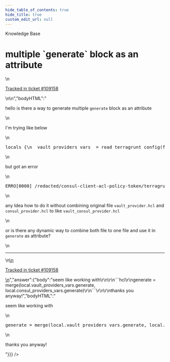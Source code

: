 ```yaml
---
hide_table_of_contents: true
hide_title: true
custom_edit_url: null
---
```



<head>
  <link rel="canonical" href="https://github.com/tnn-tnn-tnn-tnn-tnn-gruntwork-io/knowledge-base/discussions/540" />
</head>

<CenterLayout>
<span className="searchCategory">Knowledge Base</span>
<h1>multiple `generate` block as an attribute</h1>
<GitHub discussion={{"id":"D_kwDOF8slf84AQf2h","number":540,"author":{"login":"kholisrag"},"title":"multiple `generate` block as an attribute","body":"\nhello is there a way to generate multiple `generate` block as an attribute\r\n\r\nI'm trying like below\r\n\r\n```hcl\r\nlocals {\r\n  vault_providers_vars  = read_terragrunt_config(find_in_parent_folders(\"vault_provider.hcl\"))\r\n  consul_providers_vars = read_terragrunt_config(find_in_parent_folders(\"consul_provider.hcl\"))\r\n}\r\n\r\ngenerate = local.vault_providers_vars.generate\r\ngenerate = local.consul_providers_vars.generate\r\n```\r\n\r\nbut got an error\r\n\r\n```bash\r\nERRO[0000] /redacted/consul-client-acl-policy-token/terragrunt.hcl:34,1-9: Attribute redefined; The argument \"generate\" was already set at /redacted/consul-client-acl-policy-token/terragrunt.hcl:33,1-9. Each argument may be set only once. \r\n```\r\n\r\nany Idea how to do it without combining original file `vault_provider.hcl` and `consul_provider.hcl` to like `vault_consul_provider.hcl`\r\n\r\nor is there any dynamic way to combine both file to one file and use it in `generate` as attribute?\n\n---\n\n<ins datetime=\"2022-08-22T16:56:44Z\">\n  <p><a href=\"https://support.gruntwork.io/hc/requests/109158\">Tracked in ticket #109158</a></p>\n</ins>\n","bodyHTML":"<p dir=\"auto\">hello is there a way to generate multiple <code class=\"notranslate\">generate</code> block as an attribute</p>\n<p dir=\"auto\">I'm trying like below</p>\n<div class=\"highlight highlight-source-terraform notranslate position-relative overflow-auto\" dir=\"auto\" data-snippet-clipboard-copy-content=\"locals {\n  vault_providers_vars  = read_terragrunt_config(find_in_parent_folders(&quot;vault_provider.hcl&quot;))\n  consul_providers_vars = read_terragrunt_config(find_in_parent_folders(&quot;consul_provider.hcl&quot;))\n}\n\ngenerate = local.vault_providers_vars.generate\ngenerate = local.consul_providers_vars.generate\"><pre class=\"notranslate\"><span class=\"pl-k\">locals</span> {\n  vault_providers_vars  <span class=\"pl-k\">=</span> <span class=\"pl-v\">read_terragrunt_config</span>(<span class=\"pl-v\">find_in_parent_folders</span>(<span class=\"pl-s\"><span class=\"pl-pds\">\"</span>vault_provider.hcl<span class=\"pl-pds\">\"</span></span>))\n  consul_providers_vars <span class=\"pl-k\">=</span> <span class=\"pl-v\">read_terragrunt_config</span>(<span class=\"pl-v\">find_in_parent_folders</span>(<span class=\"pl-s\"><span class=\"pl-pds\">\"</span>consul_provider.hcl<span class=\"pl-pds\">\"</span></span>))\n}\n\n<span class=\"pl-v\"><span class=\"pl-smi\">generate</span> <span class=\"pl-k\">= </span></span><span class=\"pl-c1\">local</span><span class=\"pl-k\">.</span><span class=\"pl-smi\">vault_providers_vars</span><span class=\"pl-k\">.</span><span class=\"pl-smi\">generate</span>\n<span class=\"pl-v\"><span class=\"pl-smi\">generate</span> <span class=\"pl-k\">= </span></span><span class=\"pl-c1\">local</span><span class=\"pl-k\">.</span><span class=\"pl-smi\">consul_providers_vars</span><span class=\"pl-k\">.</span><span class=\"pl-smi\">generate</span></pre></div>\n<p dir=\"auto\">but got an error</p>\n<div class=\"highlight highlight-source-shell notranslate position-relative overflow-auto\" dir=\"auto\" data-snippet-clipboard-copy-content=\"ERRO[0000] /redacted/consul-client-acl-policy-token/terragrunt.hcl:34,1-9: Attribute redefined; The argument &quot;generate&quot; was already set at /redacted/consul-client-acl-policy-token/terragrunt.hcl:33,1-9. Each argument may be set only once. \"><pre class=\"notranslate\">ERRO[0000] /redacted/consul-client-acl-policy-token/terragrunt.hcl:34,1-9: Attribute redefined<span class=\"pl-k\">;</span> The argument <span class=\"pl-s\"><span class=\"pl-pds\">\"</span>generate<span class=\"pl-pds\">\"</span></span> was already <span class=\"pl-c1\">set</span> at /redacted/consul-client-acl-policy-token/terragrunt.hcl:33,1-9. Each argument may be <span class=\"pl-c1\">set</span> only once. </pre></div>\n<p dir=\"auto\">any Idea how to do it without combining original file <code class=\"notranslate\">vault_provider.hcl</code> and <code class=\"notranslate\">consul_provider.hcl</code> to like <code class=\"notranslate\">vault_consul_provider.hcl</code></p>\n<p dir=\"auto\">or is there any dynamic way to combine both file to one file and use it in <code class=\"notranslate\">generate</code> as attribute?</p>\n<hr>\n<ins datetime=\"2022-08-22T16:56:44Z\">\n  <p dir=\"auto\"><a href=\"https://support.gruntwork.io/hc/requests/109158\" rel=\"nofollow\">Tracked in ticket #109158</a></p>\n</ins>","answer":{"body":"seem like working with\r\n\r\n```hcl\r\ngenerate = merge(local.vault_providers_vars.generate, local.consul_providers_vars.generate)\r\n```\r\n\r\nthanks you anyway!","bodyHTML":"<p dir=\"auto\">seem like working with</p>\n<div class=\"highlight highlight-source-terraform notranslate position-relative overflow-auto\" dir=\"auto\" data-snippet-clipboard-copy-content=\"generate = merge(local.vault_providers_vars.generate, local.consul_providers_vars.generate)\"><pre class=\"notranslate\"><span class=\"pl-v\"><span class=\"pl-smi\">generate</span> <span class=\"pl-k\">= </span></span><span class=\"pl-c1\">merge</span>(<span class=\"pl-c1\">local</span><span class=\"pl-k\">.</span><span class=\"pl-smi\">vault_providers_vars</span><span class=\"pl-k\">.</span><span class=\"pl-smi\">generate</span>, <span class=\"pl-c1\">local</span><span class=\"pl-k\">.</span><span class=\"pl-smi\">consul_providers_vars</span><span class=\"pl-k\">.</span><span class=\"pl-smi\">generate</span>)</pre></div>\n<p dir=\"auto\">thanks you anyway!</p>"}}} />

</CenterLayout>
  

<!-- ##DOCS-SOURCER-START
{
  "sourcePlugin": "github-discussions",
  "hash": "40be87fe17386b4f359d04315e8c4325"
}
##DOCS-SOURCER-END -->
